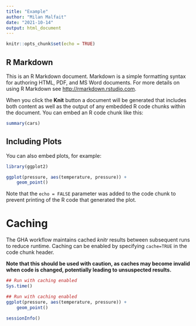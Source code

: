 ```yaml
---
title: "Example"
author: "Milan Malfait"
date: "2021-10-14"
output: html_document
---
```


```r
knitr::opts_chunk$set(echo = TRUE)
```

## R Markdown

This is an R Markdown document. Markdown is a simple formatting syntax for authoring HTML, PDF, and MS Word documents. For more details on using R Markdown see <http://rmarkdown.rstudio.com>.

When you click the **Knit** button a document will be generated that includes both content as well as the output of any embedded R code chunks within the document. You can embed an R code chunk like this:

```r
summary(cars)
```

## Including Plots

You can also embed plots, for example:

```r
library(ggplot2)

ggplot(pressure, aes(temperature, pressure)) +
    geom_point()
```

Note that the `echo = FALSE` parameter was added to the code chunk to prevent printing of the R code that generated the plot.

# Caching

The GHA workflow maintains cached *knitr* results between subsequent runs to
reduce runtime. Caching can be enabled by specifying `cache=TRUE` in the code
chunk header.

__Note that this should be used with caution, as caches may become invalid when code is changed, potentially leading to unsuspected results.__

```r
## Run with caching enabled
Sys.time()
```

```r
## Run with caching enabled
ggplot(pressure, aes(temperature, pressure)) +
    geom_point()
```



```r
sessionInfo()
```

